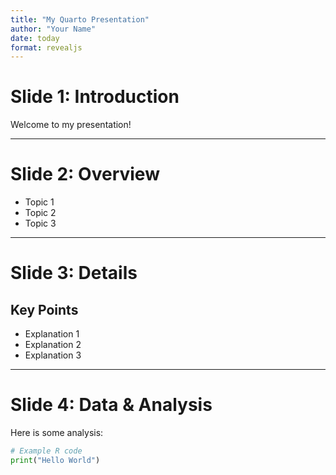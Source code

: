 ```yaml
---
title: "My Quarto Presentation"
author: "Your Name"
date: today
format: revealjs
---
```


# Slide 1: Introduction
Welcome to my presentation!

---

# Slide 2: Overview
- Topic 1
- Topic 2
- Topic 3

---

# Slide 3: Details
## Key Points
- Explanation 1  
- Explanation 2  
- Explanation 3  

---

# Slide 4: Data & Analysis
Here is some analysis:

```python
# Example R code
print("Hello World") 
```